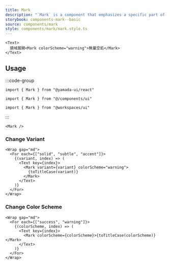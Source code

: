 ```yaml
---
title: Mark
description: "`Mark` is a component that emphasizes a specific part of the text."
storybook: components-mark--basic
source: components/mark
style: components/mark/mark.style.ts
---
```


```tsx preview
<Text>
  領域展開<Mark colorScheme="warning">無量空処</Mark>
</Text>
```

## Usage

:::code-group

```tsx [package]
import { Mark } from "@yamada-ui/react"
```

```tsx [alias]
import { Mark } from "@/components/ui"
```

```tsx [monorepo]
import { Mark } from "@workspaces/ui"
```

:::

```tsx
<Mark />
```

### Change Variant

```tsx preview
<Wrap gap="md">
  <For each={["solid", "subtle", "accent"]}>
    {(variant, index) => (
      <Text key={index}>
        <Mark variant={variant} colorScheme="warning">
          {toTitleCase(variant)}
        </Mark>
      </Text>
    )}
  </For>
</Wrap>
```

### Change Color Scheme

```tsx preview
<Wrap gap="md">
  <For each={["success", "warning"]}>
    {(colorScheme, index) => (
      <Text key={index}>
        <Mark colorScheme={colorScheme}>{toTitleCase(colorScheme)}</Mark>
      </Text>
    )}
  </For>
</Wrap>
```
